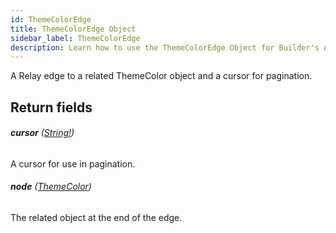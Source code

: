 ```yaml
---
id: ThemeColorEdge
title: ThemeColorEdge Object
sidebar_label: ThemeColorEdge
description: Learn how to use the ThemeColorEdge Object for Builder's API.
---
```


A Relay edge to a related ThemeColor object and a cursor for pagination.

## Return fields

###### <b>cursor</b> ([String!](/self-managed/composer/builder/api/schema/scalar/String.mdx))

A cursor for use in pagination.

###### <b>node</b> ([ThemeColor](/self-managed/composer/builder/api/schema/object/ThemeColor.mdx))

The related object at the end of the edge.
